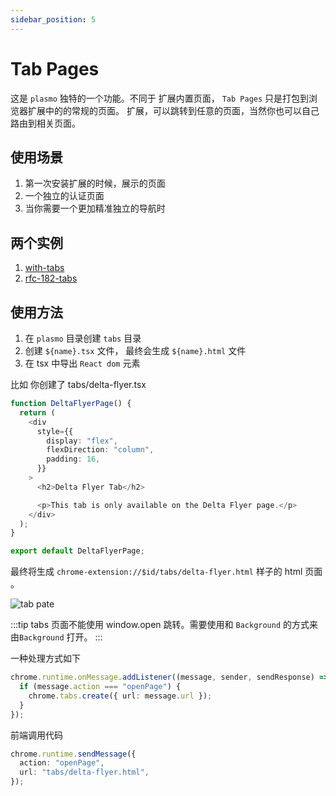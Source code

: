```yaml
---
sidebar_position: 5
---
```


# Tab Pages

这是 `plasmo` 独特的一个功能。不同于 扩展内置页面， `Tab Pages` 只是打包到浏览器扩展中的的常规的页面。
扩展，可以跳转到任意的页面，当然你也可以自己路由到相关页面。

## 使用场景

1. 第一次安装扩展的时候，展示的页面
2. 一个独立的认证页面
3. 当你需要一个更加精准独立的导航时

## 两个实例

1. [with-tabs](https://github.com/PlasmoHQ/examples/tree/main/with-tabs)
2. [rfc-182-tabs](https://github.com/PlasmoHQ/plasmo-test/tree/main/rfc/rfc-182-tabs)

## 使用方法

1. 在 `plasmo` 目录创建 `tabs` 目录
2. 创建 `${name}.tsx` 文件， 最终会生成 `${name}.html` 文件
3. 在 tsx 中导出 `React dom` 元素

比如 你创建了 tabs/delta-flyer.tsx

```typescript
function DeltaFlyerPage() {
  return (
    <div
      style={{
        display: "flex",
        flexDirection: "column",
        padding: 16,
      }}
    >
      <h2>Delta Flyer Tab</h2>

      <p>This tab is only available on the Delta Flyer page.</p>
    </div>
  );
}

export default DeltaFlyerPage;
```

最终将生成 `chrome-extension://$id/tabs/delta-flyer.html` 样子的 html 页面 。

![tab pate](./tabpage.jpg)

:::tip
tabs 页面不能使用 window.open 跳转。需要使用和 `Background` 的方式来由`Background` 打开。
:::

一种处理方式如下

```typescript
chrome.runtime.onMessage.addListener((message, sender, sendResponse) => {
  if (message.action === "openPage") {
    chrome.tabs.create({ url: message.url });
  }
});
```

前端调用代码

```typescript
chrome.runtime.sendMessage({
  action: "openPage",
  url: "tabs/delta-flyer.html",
});
```

